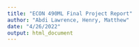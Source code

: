 ```yaml
---
title: "ECON 490ML Final Project Report"
author: "Abdi Lawrence, Henry, Matthew"
date: "4/26/2022"
output: html_document
---
```


```r

```


